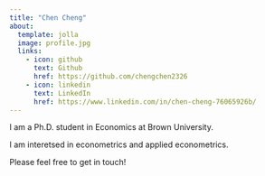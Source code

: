 ```yaml
---
title: "Chen Cheng"
about:
  template: jolla
  image: profile.jpg
  links:
    - icon: github
      text: Github
      href: https://github.com/chengchen2326
    - icon: linkedin
      text: LinkedIn
      href: https://www.linkedin.com/in/chen-cheng-76065926b/
---
```


I am a Ph.D. student in Economics at Brown University.

I am interetsed in econometrics and applied econometrics.

Please feel free to get in touch! 